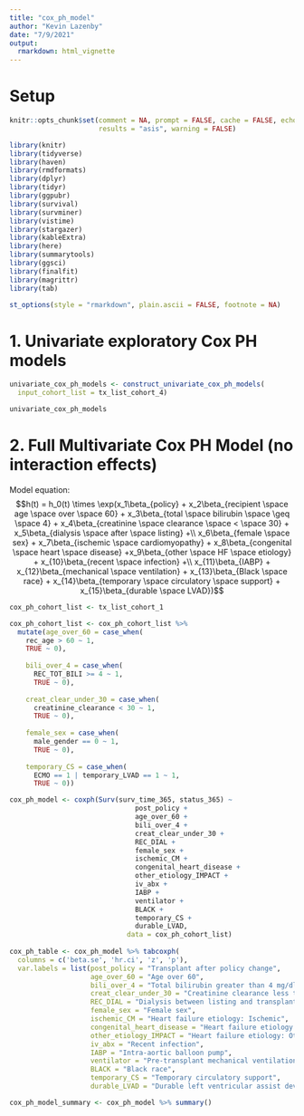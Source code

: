 ---
title: "cox_ph_model"
author: "Kevin Lazenby"
date: "7/9/2021"
output:
  rmarkdown: html_vignette
---

# Setup

```{r, setup, include=FALSE}

knitr::opts_chunk$set(comment = NA, prompt = FALSE, cache = FALSE, echo = TRUE,
                      results = "asis", warning = FALSE)

library(knitr)
library(tidyverse)
library(haven)
library(rmdformats)
library(dplyr)
library(tidyr)
library(ggpubr)
library(survival)
library(survminer)
library(vistime)
library(stargazer)
library(kableExtra)
library(here)
library(summarytools)
library(ggsci)
library(finalfit)
library(magrittr)
library(tab)

st_options(style = "rmarkdown", plain.ascii = FALSE, footnote = NA)
```

# 1. Univariate exploratory Cox PH models

```{r}

univariate_cox_ph_models <- construct_univariate_cox_ph_models(
  input_cohort_list = tx_list_cohort_4)

univariate_cox_ph_models

```

# 2. Full Multivariate Cox PH Model (no interaction effects)

Model equation: $$h(t) = h_0(t) \times \exp(x_1\beta_{policy} + x_2\beta_{recipient \space age \space over \space 60} + x_3\beta_{total \space bilirubin \space \geq \space 4} + x_4\beta_{creatinine \space clearance \space < \space 30} + x_5\beta_{dialysis \space after \space listing} +\\ x_6\beta_{female \space sex} + x_7\beta_{ischemic \space cardiomyopathy} + x_8\beta_{congenital \space heart \space disease} +x_9\beta_{other \space HF \space etiology} + x_{10}\beta_{recent \space infection} +\\ x_{11}\beta_{IABP} + x_{12}\beta_{mechanical \space ventilation} + x_{13}\beta_{Black \space race} + x_{14}\beta_{temporary \space circulatory \space support} + x_{15}\beta_{durable \space LVAD})$$

```{r}

cox_ph_cohort_list <- tx_list_cohort_1

cox_ph_cohort_list <- cox_ph_cohort_list %>% 
  mutate(age_over_60 = case_when(
    rec_age > 60 ~ 1,
    TRUE ~ 0),
    
    bili_over_4 = case_when(
      REC_TOT_BILI >= 4 ~ 1,
      TRUE ~ 0),
    
    creat_clear_under_30 = case_when(
      creatinine_clearance < 30 ~ 1,
      TRUE ~ 0),
    
    female_sex = case_when(
      male_gender == 0 ~ 1,
      TRUE ~ 0),
    
    temporary_CS = case_when(
      ECMO == 1 | temporary_LVAD == 1 ~ 1,
      TRUE ~ 0))

cox_ph_model <- coxph(Surv(surv_time_365, status_365) ~ 
                               post_policy +
                               age_over_60 +
                               bili_over_4 +
                               creat_clear_under_30 +
                               REC_DIAL +
                               female_sex +
                               ischemic_CM +
                               congenital_heart_disease +
                               other_etiology_IMPACT +
                               iv_abx +
                               IABP +
                               ventilator +
                               BLACK +
                               temporary_CS +
                               durable_LVAD,
                             data = cox_ph_cohort_list)
   
cox_ph_table <- cox_ph_model %>% tabcoxph(
  columns = c('beta.se', 'hr.ci', 'z', 'p'),
  var.labels = list(post_policy = "Transplant after policy change",
                    age_over_60 = "Age over 60",
                    bili_over_4 = "Total bilirubin greater than 4 mg/dl",
                    creat_clear_under_30 = "Creatinine clearance less than 30 ml/min",
                    REC_DIAL = "Dialysis between listing and transplant",
                    female_sex = "Female sex",
                    ischemic_CM = "Heart failure etiology: Ischemic",
                    congenital_heart_disease = "Heart failure etiology: Congenital",
                    other_etiology_IMPACT = "Heart failure etiology: Other",
                    iv_abx = "Recent infection",
                    IABP = "Intra-aortic balloon pump",
                    ventilator = "Pre-transplant mechanical ventilation",
                    BLACK = "Black race",
                    temporary_CS = "Temporary circulatory support",
                    durable_LVAD = "Durable left ventricular assist device"))

cox_ph_model_summary <- cox_ph_model %>% summary()

```
